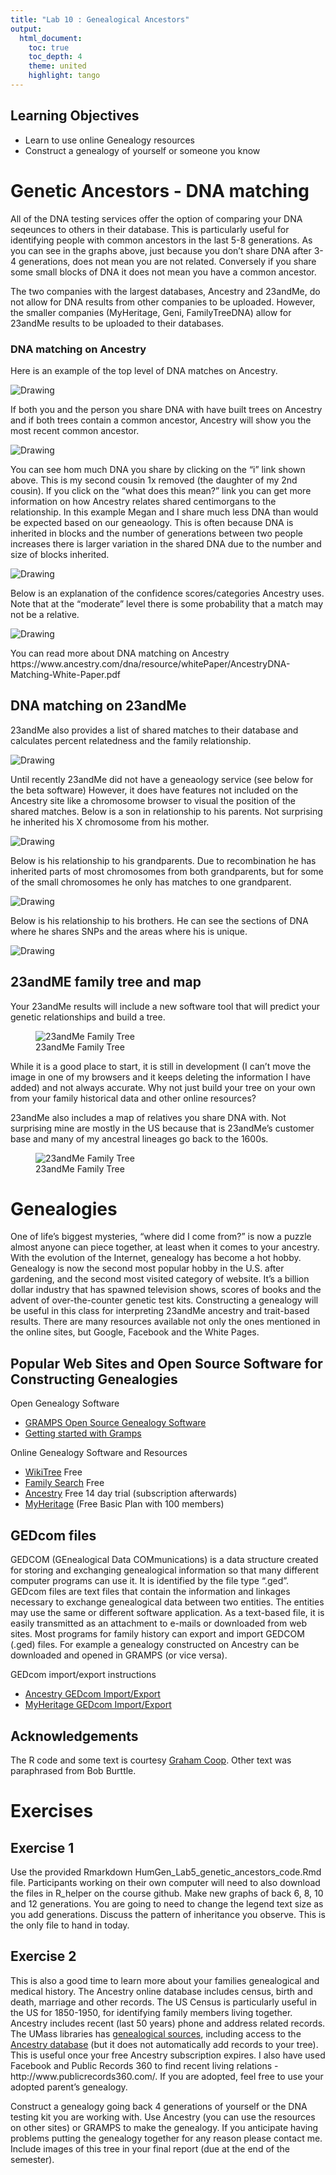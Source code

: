 ```yaml
---
title: "Lab 10 : Genealogical Ancestors"
output:
  html_document:
    toc: true
    toc_depth: 4
    theme: united
    highlight: tango
---
```


## Learning Objectives

* Learn to use online Genealogy resources
* Construct a genealogy of yourself or someone you know 

# Genetic Ancestors - DNA matching

All of the DNA testing services offer the option of comparing your DNA seqeunces to others in their database. This is particularly useful for identifying people with common ancestors in the last 5-8 generations. As you can see in the graphs above, just because you don't share DNA after 3-4 generations, does not mean you are not related. Conversely if you share some small blocks of DNA it does not mean you have a common ancestor. 

The two companies with the largest databases, Ancestry and 23andMe, do not allow for DNA results from other companies to be uploaded. However, the smaller companies (MyHeritage, Geni, FamilyTreeDNA) allow for 23andMe results to be uploaded to their databases. 

### DNA matching on Ancestry

Here is an example of the top level of DNA matches on Ancestry. 

<img src="images/Ancestry_DNA_matches.png" alt="Drawing"/>

If both you and the person you share DNA with have built trees on Ancestry and if both trees contain a common ancestor, Ancestry will show you the most recent common ancestor.

<img src="images/lab9/Ancestry_Megan.png" alt="Drawing"/>

You can see hom much DNA you share by clicking on the "i" link shown above. This is my second cousin 1x removed (the daughter of my 2nd cousin). If you click on the "what does this mean?" link you can get more information on how Ancestry relates shared centimorgans to the relationship. In this example Megan and I share much less DNA than would be expected based on our geneaology. This is often because DNA is inherited in blocks and the number of generations between two people increases there is larger variation in the shared DNA due to the number and size of blocks inherited.

<img src="images/lab9/Ancestry_shared_centimorgans.png" alt="Drawing"/>

Below is an explanation of the confidence scores/categories Ancestry uses. Note that at the "moderate" level there is some probability that a match may not be a relative.

<img src="images/lab9/Ancestry_matching_probability.png" alt="Drawing"/>


You can read more about DNA matching on Ancestry https://www.ancestry.com/dna/resource/whitePaper/AncestryDNA-Matching-White-Paper.pdf

## DNA matching on 23andMe

23andMe also provides a list of shared matches to their database and calculates percent relatedness and the family relationship. 

<img src="images/lab9/23andMe_DNA_matches.png" alt="Drawing"/>

Until recently 23andMe did not have a geneaology service (see below for the beta software)  However, it does have features not included on the Ancestry site like a chromosome browser to visual the position of the shared matches. Below is a son in relationship to his parents. Not surprising he inherited his X chromosome from his mother.

<img src="images/lab9/23andMe_parents.png" alt="Drawing"/>

Below is his relationship to his grandparents. Due to recombination he has inherited parts of most chromosomes from both grandparents, but for some of the small chromosomes he only has matches to one grandparent.

<img src="images/lab9/23andMe_grandparents.png" alt="Drawing"/>

Below is his relationship to his brothers. He can see the sections of DNA where he shares SNPs and the areas where his is unique.

<img src="images/lab9/23andMe_brothers.png" alt="Drawing"/>

## 23andME family tree and map

Your 23andMe results will include a new software tool that will predict your genetic relationships and build a tree. 

![23andMe Family Tree](images/lab9/23andMe_tree.png)

While it is a good place to start, it is still in development (I can't move the image in one of my browsers and it keeps deleting the information I have added) and not always accurate. Why not just build your tree on your own from your family historical data and other online resources? 

23andMe also includes a map of relatives you share DNA with. Not surprising mine are mostly in the US because that is 23andMe's customer base and many of my ancestral lineages go back to the 1600s. 

![23andMe Family Tree](images/lab9/23andMe_relatives_maps.png)

# Genealogies

One of life’s biggest mysteries, “where did I come from?” is now a puzzle almost anyone can piece together, at least when it comes to your ancestry. With the evolution of the Internet, genealogy has become a hot hobby. Genealogy is now the second most popular hobby in the U.S. after gardening, and the second most visited category of website. It's a billion dollar industry that has spawned television shows, scores of books and the advent of over-the-counter genetic test kits. Constructing a genealogy will be useful in this class for interpreting 23andMe ancestry and trait-based results. There are many resources available not only the ones mentioned in the online sites, but Google, Facebook and the White Pages.

## Popular Web Sites and Open Source Software for Constructing Genealogies

Open Genealogy Software

* <a href="https://gramps-project.org/" target="_blank">GRAMPS Open Source Genealogy Software</a>
* <a href="https://gramps-project.org/wiki/index.php?title=Start_with_Genealogy" target="_blank">Getting started with Gramps</a></p> 

Online Genealogy Software and Resources

* <a href="https://www.wikitree.com/" target="_blank">WikiTree</a> Free
* <a href="https://www.familysearch.org" target="_blank">Family Search</a> Free
* <a href="http://www.ancestry.com" target="_blank">Ancestry</a> Free 14 day trial (subscription afterwards)
* <a href="http://www.myheritage.com" target="_blank">MyHeritage</a> (Free Basic Plan with 100 members)


## GEDcom files

GEDCOM (GEnealogical Data COMmunications) is a data structure created for storing and exchanging genealogical information so that many different computer programs can use it. It is identified by the file type ".ged". GEDcom files are text files that contain the information and linkages necessary to exchange genealogical data between two entities. The entities may use the same or different software application. As a text-based file, it is easily transmitted as an attachment to e-mails or downloaded from web sites. Most programs for family history can export and import GEDCOM (.ged) files. For example a genealogy constructed on Ancestry can be downloaded and opened in GRAMPS (or vice versa).

GEDcom import/export instructions

* <a href="https://support.ancestry.com/s/article/Uploading-and-Downloading-Trees" target="_blank">Ancestry GEDcom Import/Export</a>
* <a href="http://www.myheritage.com/help-center#/path/951685261" target="_blank">MyHeritage GEDcom Import/Export</a>

## Acknowledgements

The R code and some text is courtesy [Graham Coop](https://gcbias.org/). Other text was paraphrased from Bob Burttle.

# Exercises

## Exercise 1

Use the provided Rmarkdown HumGen_Lab5_genetic_ancestors_code.Rmd file. Participants working on their own computer will need to also download the files in R_helper on the course github. Make new graphs of back 6, 8, 10 and 12 generations. You are going to need to change the legend text size as you add generations. Discuss the pattern of inheritance you observe. This is the only file to hand in today.

## Exercise 2

This is also a good time to learn more about your families genealogical and medical history. The Ancestry online database includes census, birth and death, marriage and other records. The US Census is particularly useful in the US for 1850-1950, for identifying family members living together. Ancestry includes recent (last 50 years) phone and address related records.  The UMass libraries has [genealogical sources](https://guides.library.umass.edu/genealogy), including access to the [Ancestry database](https://www.ancestrylibrary.com/) (but it does not automatically add records to your tree). This is useful once your free Ancestry subscription expires.  I also have used Facebook and Public Records 360 to find recent living relations - http://www.publicrecords360.com/. If you are adopted, feel free to use your adopted parent's genealogy. 

Construct a genealogy going back 4 generations of yourself or the DNA testing kit you are working with. Use Ancestry (you can use the resources on other sites) or GRAMPS to make the genealogy. If you anticipate having problems putting the genealogy together for any reason please contact me. Include images of this tree in your final report (due at the end of the semester).

